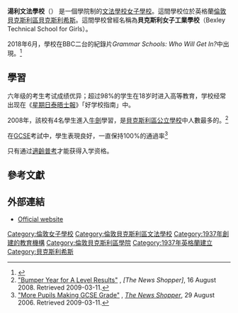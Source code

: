 {{Infobox UK school
| name          = 湯利文法學校
| coordinates   = {{coord|51.4502|0.1398|type:edu_region:GB_dim:100|format=dms|display=inline,title}}
| image         = Townley Grammar School 1.jpg
| motto         =
| established   = {{Start date and age|1937}}
| closed        =
| type          = [[文法學校|文法學校]]; 
| president     = 
| head_label    =
| head          = 納維塔·潘迪亞（Nevita Pandya，2020–至今） 
| r_head        =
| chair_label   =
| chair         =
| founder       =
| address       = 湯利路
| city          = [[貝克斯利希斯|貝克斯利希斯]]
| county        = [[大倫敦|大倫敦]]
| country       = 英格蘭
| postcode      = DA6 7AB
| ofsted        = yes
| dfeno         = 303/4001
| urn           = 137769
| staff         =
| enrolment    = c. 1,502
| gender        = 女性 
| lower_age     = 11
| upper_age     = 18
| houses        = 得茉忒薾，阿芙蘿迪蒂，珀爾塞福涅，赫斯提亞，雅典娜，赫拉，阿緹蜜絲
| publication   =
| free_label_1  =
| free_1        =
| free_label_2  =
| free_2        =
| free_label_3  =
| free_3        =
| website       = http://www.townleygrammar.org.uk/
}}
'''湯利文法學校'''（{{lang-en|Townley Grammar School}}） 是一個學院制的[[文法學校|文法學校]][[女子學校|女子學校]]。這間學校位於英格蘭[[倫敦|倫敦]][[貝克斯利區|貝克斯利區]][[貝克斯利希斯|貝克斯利希斯]]。這間學校曾經名稱為'''貝克斯利女子工業學校'''（Bexley Technical School for Girls）。

2018年6月，學校在BBC二台的紀錄片''Grammar Schools: Who Will Get In?''中出現。<ref>{{Cite web|url=https://www.theguardian.com/education/2018/jun/05/grammar-schools-bbc-documentary-divisive|title=Grammar schools: Even the BBC is waking up to the painful, divisive reality I Melissa Benn|last=Benn|first=Melissa|date=5 June 2018|website=The Guardian|access-date=5 June 2018|archive-date=2020-04-29|archive-url=https://web.archive.org/web/20200429171002/https://www.theguardian.com/education/2018/jun/05/grammar-schools-bbc-documentary-divisive|dead-url=no}}</ref>

== 學習 ==
六年级的考生考试成绩优异；超过98%的学生在18岁时进入高等教育，学校经常出现在《[[星期日泰晤士報|星期日泰晤士報]]》「好学校指南」中。

2008年，該校有4名學生進入[[牛劍|牛劍]]學習，是[[貝克斯利區|貝克斯利區]][[公立學校|公立學校]]中人數最多的。<ref>[http://www.newsshopper.co.uk/news/2427050.bumper_year_for_a_level_results/ "Bumper Year for A Level Results"] {{Wayback|url=http://www.newsshopper.co.uk/news/2427050.bumper_year_for_a_level_results/ |date=20180816105609 }}, ''[The News Shopper]'', 16 August 2008. Retrieved 2009-03-11.</ref>

在[[GCSE|GCSE]]考試中，學生表現良好，一直保持100%的通過率<ref>[http://www.newsshopper.co.uk/news/896771.more_pupils_making_gcse_grade/ "More Pupils Making GCSE Grade"] {{Wayback|url=http://www.newsshopper.co.uk/news/896771.more_pupils_making_gcse_grade/ |date=20180918231248 }}, ''[[The_News_Shopper|The News Shopper]]'', 29 August 2006. Retrieved 2009-03-11.</ref>

只有通过[[適齡普考|適齡普考]]才能获得入学资格。

== 參考文獻 ==
{{Reflist}}

== 外部連結 ==
* [http://www.townleygrammar.org.uk/ Official website] {{Wayback|url=http://www.townleygrammar.org.uk/ |date=20200208131612 }}

[[Category:倫敦女子學校|Category:倫敦女子學校]]
[[Category:倫敦貝克斯利區文法學校|Category:倫敦貝克斯利區文法學校]]
[[Category:1937年創建的教育機構|Category:1937年創建的教育機構]]
[[Category:倫敦貝克斯利區學院|Category:倫敦貝克斯利區學院]]
[[Category:1937年英格蘭建立|Category:1937年英格蘭建立]]
[[Category:貝克斯利希斯|Category:貝克斯利希斯]]
